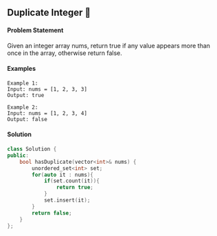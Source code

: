## Duplicate Integer 🎯
<a color="#FF0000"></a>
#### Problem Statement

Given an integer array nums, return true if any value appears more than once in the array, otherwise return false.

#### Examples

```
Example 1:
Input: nums = [1, 2, 3, 3]
Output: true

Example 2:
Input: nums = [1, 2, 3, 4]
Output: false
```

#### Solution

```cpp
class Solution {
public:
    bool hasDuplicate(vector<int>& nums) {
        unordered_set<int> set;
        for(auto it : nums){
            if(set.count(it)){
                return true;
            }
            set.insert(it);
        }
        return false;
    }
};
```
